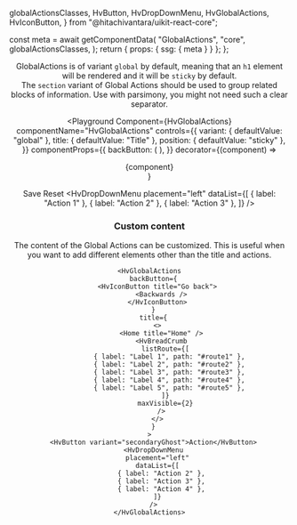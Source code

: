   globalActionsClasses,
  HvButton,
  HvDropDownMenu,
  HvGlobalActions,
  HvIconButton,
} from "@hitachivantara/uikit-react-core";


  const meta = await getComponentData(
    "GlobalActions",
    "core",
    globalActionsClasses,
  );
  return { props: { ssg: { meta } } };
};

<Header />

GlobalActions is of variant `global` by default, meaning that an `h1` element will be rendered and it will be `sticky` by default.<br />
The `section` variant of Global Actions should be used to group related blocks of information. Use with parsimony, you might not need such a clear separator.

<Playground
  Component={HvGlobalActions}
  componentName="HvGlobalActions"
  controls={{
    variant: { defaultValue: "global" },
    title: { defaultValue: "Title" },
    position: { defaultValue: "sticky" },
  }}
  componentProps={{
    backButton: (
      <HvIconButton title="Back">
        <Backwards />
      </HvIconButton>
    ),
  }}
  decorator={(component) => <div className="w-full">{component}</div>}
>
  <HvButton variant="primary">Save</HvButton>
  <HvButton variant="secondarySubtle">Reset</HvButton>
  <HvDropDownMenu
    placement="left"
    dataList={[
      { label: "Action 1" },
      { label: "Action 2" },
      { label: "Action 3" },
    ]}
  />
</Playground>

### Custom content

The content of the Global Actions can be customized. This is useful when you want to add different elements other than the title and actions.

```tsx live
<HvGlobalActions
  backButton={
    <HvIconButton title="Go back">
      <Backwards />
    </HvIconButton>
  }
  title={
    <>
      <Home title="Home" />
      <HvBreadCrumb
        listRoute={[
          { label: "Label 1", path: "#route1" },
          { label: "Label 2", path: "#route2" },
          { label: "Label 3", path: "#route3" },
          { label: "Label 4", path: "#route4" },
          { label: "Label 5", path: "#route5" },
        ]}
        maxVisible={2}
      />
    </>
  }
>
  <HvButton variant="secondaryGhost">Action</HvButton>
  <HvDropDownMenu
    placement="left"
    dataList={[
      { label: "Action 2" },
      { label: "Action 3" },
      { label: "Action 4" },
    ]}
  />
</HvGlobalActions>
```
